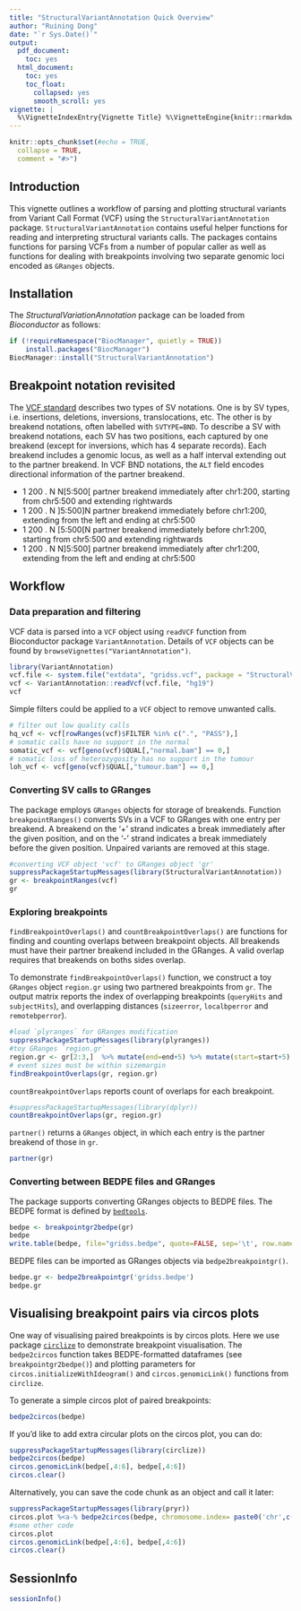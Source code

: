 ```yaml
---
title: "StructuralVariantAnnotation Quick Overview"
author: "Ruining Dong"
date: "`r Sys.Date()`"
output:
  pdf_document:
    toc: yes
  html_document:
    toc: yes
    toc_float:
      collapsed: yes
      smooth_scroll: yes
vignette: |
  %\VignetteIndexEntry{Vignette Title} %\VignetteEngine{knitr::rmarkdown} %\VignetteEncoding{UTF-8}
---
```



```r
knitr::opts_chunk$set(#echo = TRUE,
  collapse = TRUE,
  comment = "#>")
```

## Introduction
This vignette outlines a workflow of parsing and plotting structural variants from Variant Call Format (VCF) using the `StructuralVariantAnnotation` package. `StructuralVariantAnnotation` contains useful helper functions for reading and interpreting structural variants calls. The packages contains functions for parsing VCFs from a number of popular caller as well as functions for dealing with breakpoints involving two separate genomic loci encoded as `GRanges` objects. 

## Installation

The *StructuralVariationAnnotation* package can be loaded from *Bioconductor* as follows:

```r
if (!requireNamespace("BiocManager", quietly = TRUE))
    install.packages("BiocManager")
BiocManager::install("StructuralVariantAnnotation")
```

## Breakpoint notation revisited
The [VCF standard](https://samtools.github.io/hts-specs/VCFv4.3.pdf) describes two types of SV notations. One is by SV types, i.e. insertions, deletions, inversions, translocations, etc. The other is by breakend notations, often labelled with `SVTYPE=BND`. To describe a SV with breakend notations, each SV has two positions, each captured by one breakend (except for inversions, which has 4 separate records). Each breakend includes a genomic locus, as well as a half interval extending out to the partner breakend. In VCF BND notations, the `ALT` field encodes directional information of the partner breakend.

* 1	200	.	N	N[5:500[	partner breakend immediately after chr1:200, starting from chr5:500 and extending rightwards
* 1	200	.	N	]5:500]N	partner breakend immediately before chr1:200, extending from the left and ending at chr5:500
* 1	200	.	N	[5:500[N	partner breakend immediately before chr1:200, starting from chr5:500 and extending rightwards
* 1	200	.	N	N]5:500]	partner breakend immediately after chr1:200, extending from the left and ending at chr5:500

## Workflow
### Data preparation and filtering
VCF data is parsed into a `VCF` object using `readVCF` function from Bioconductor package `VariantAnnotation`. Details of `VCF` objects can be found by `browseVignettes("VariantAnnotation")`.
```r
library(VariantAnnotation)
vcf.file <- system.file("extdata", "gridss.vcf", package = "StructuralVariantAnnotation")
vcf <- VariantAnnotation::readVcf(vcf.file, "hg19")
vcf
```

Simple filters could be applied to a `VCF` object to remove unwanted calls.
```r
# filter out low quality calls
hq_vcf <- vcf[rowRanges(vcf)$FILTER %in% c(".", "PASS"),]
# somatic calls have no support in the normal
somatic_vcf <- vcf[geno(vcf)$QUAL[,"normal.bam"] == 0,]
# somatic loss of heterozygosity has no support in the tumour
loh_vcf <- vcf[geno(vcf)$QUAL[,"tumour.bam"] == 0,]
```

### Converting SV calls to GRanges
The package employs `GRanges` objects for storage of breakends. Function `breakpointRanges()` converts SVs in a VCF to GRanges with one entry per breakend. A breakend on the '+' strand indicates a break immediately after the given position, and on the '-' strand indicates a break immediately before the given position. Unpaired variants are removed at this stage.

```r
#converting VCF object 'vcf' to GRanges object 'gr'
suppressPackageStartupMessages(library(StructuralVariantAnnotation))
gr <- breakpointRanges(vcf)
gr
```


### Exploring breakpoints

`findBreakpointOverlaps()` and `countBreakpointOverlaps()` are functions for finding and counting overlaps between breakpoint objects. All breakends must have their partner breakend included in the GRanges. A valid overlap requires that breakends on boths sides overlap.

<!-- **EXAMPLE HERE FOR GENE OVERLAP** -->
<!-- # ```{r, warning=FALSE, message=FALSE} -->
<!-- # library(dplyr) -->
<!-- # library(plyranges) -->
<!-- # region.gr <- data.frame(seqnames=c('chr12','chr12'),start=c(84350,4886681),end=c(84350,4886681),strand=c('-','+'), vcfID=c('gridss100o','gridss100h'), partner=c('gridss100h','gridss100o')) %>% as_granges() -->
<!-- # region.gr <- setNames(region.gr, c('gridss100o','gridss100h')) -->
<!-- # region.gr -->
<!-- # ``` -->

To demonstrate `findBreakpointOverlaps()` function, we construct a toy `GRanges` object `region.gr` using two partnered breakpoints from `gr`. The output matrix reports the index of overlapping breakpoints (`queryHits` and `subjectHits`), and overlapping distances (`sizeerror`, `localbperror` and `remotebperror`). 
```r
#load `plyranges` for GRanges modification
suppressPackageStartupMessages(library(plyranges))
#toy GRanges `region.gr`
region.gr <- gr[2:3,]  %>% mutate(end=end+5) %>% mutate(start=start+5)
# event sizes must be within sizemargin
findBreakpointOverlaps(gr, region.gr)
```
`countBreakpointOverlaps` reports count of overlaps for each breakpoint.
```r
#suppressPackageStartupMessages(library(dplyr))
countBreakpointOverlaps(gr, region.gr)
```

`partner()` returns a `GRanges` object, in which each entry is the partner breakend of those in `gr`.
```r
partner(gr)
```


### Converting between BEDPE files and GRanges

The package supports converting GRanges objects to BEDPE files. The BEDPE format is defined by [`bedtools`](https://bedtools.readthedocs.io/en/latest/content/general-usage.html).

```r
bedpe <- breakpointgr2bedpe(gr)
bedpe
write.table(bedpe, file="gridss.bedpe", quote=FALSE, sep='\t', row.names=FALSE, col.names=FALSE)
```

BEDPE files can be imported as GRanges objects via `bedpe2breakpointgr()`.
```r
bedpe.gr <- bedpe2breakpointgr('gridss.bedpe')
bedpe.gr
```




## Visualising breakpoint pairs via circos plots

One way of visualising paired breakpoints is by circos plots. Here we use package [`circlize`](https://doi.org/10.1093/bioinformatics/btu393) to demonstrate breakpoint visualisation. The `bedpe2circos` function takes BEDPE-formatted dataframes (see `breakpointgr2bedpe()`) and plotting parameters for `circos.initializeWithIdeogram()` and `circos.genomicLink()` functions from `circlize`.

To generate a simple circos plot of paired breakpoints:
```r
bedpe2circos(bedpe)
```

If you'd like to add extra circular plots on the circos plot, you can do:
```r
suppressPackageStartupMessages(library(circlize))
bedpe2circos(bedpe)
circos.genomicLink(bedpe[,4:6], bedpe[,4:6])
circos.clear()
```
Alternatively, you can save the code chunk as an object and call it later:
```r
suppressPackageStartupMessages(library(pryr))
circos.plot %<a-% bedpe2circos(bedpe, chromosome.index= paste0('chr',c(1,12)))
#some other code
circos.plot
circos.genomicLink(bedpe[,4:6], bedpe[,4:6])
circos.clear()
```


## SessionInfo
```r
sessionInfo()
```
